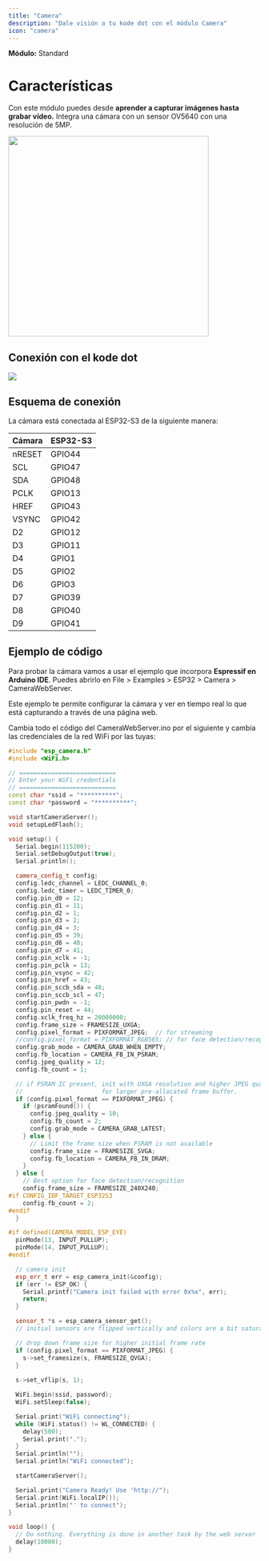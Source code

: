 ```yaml
---
title: "Camera"
description: "Dale visión a tu kode dot con el módulo Camera"
icon: "camera"
---
```


**Módulo:** Standard <Icon icon="spa" iconType="solid" />

# Características
Con este módulo puedes desde **aprender a capturar imágenes hasta grabar vídeo.** Integra una cámara con un sensor OV5640 con una resolución de 5MP.

<Frame>
  <img width="400" src="/images/external-modules/camera/camera.png" />
</Frame>

## Conexión con el kode dot

<Frame>
  <img src="/images/external-modules/camera/camera-kodedot.png" />
</Frame>

## Esquema de conexión
La cámara está conectada al ESP32-S3 de la siguiente manera:

| Cámara  | ESP32-S3 |
| ------- | -------- |
| nRESET  | GPIO44   |
| SCL     | GPIO47   |
| SDA     | GPIO48   |
| PCLK    | GPIO13   |
| HREF    | GPIO43   |
| VSYNC   | GPIO42   |
| D2      | GPIO12   |
| D3      | GPIO11   |
| D4      | GPIO1    |
| D5      | GPIO2    |
| D6      | GPIO3    |
| D7      | GPIO39   |
| D8      | GPIO40   |
| D9      | GPIO41   |
  
## Ejemplo de código
Para probar la cámara vamos a usar el ejemplo que incorpora **Espressif en Arduino IDE**. Puedes abrirlo en File > Examples > ESP32 > Camera > CameraWebServer.

Este ejemplo te permite configurar la cámara y ver en tiempo real lo que está capturando a través de una página web.

Cambia todo el código del CameraWebServer.ino por el siguiente y cambia las credenciales de la red WiFi por las tuyas:
```cpp CameraWebServer.ino lines icon="microchip"
#include "esp_camera.h"
#include <WiFi.h>

// ===========================
// Enter your WiFi credentials
// ===========================
const char *ssid = "**********";
const char *password = "**********";

void startCameraServer();
void setupLedFlash();

void setup() {
  Serial.begin(115200);
  Serial.setDebugOutput(true);
  Serial.println();

  camera_config_t config;
  config.ledc_channel = LEDC_CHANNEL_0;
  config.ledc_timer = LEDC_TIMER_0;
  config.pin_d0 = 12;
  config.pin_d1 = 11;
  config.pin_d2 = 1;
  config.pin_d3 = 2;
  config.pin_d4 = 3;
  config.pin_d5 = 39;
  config.pin_d6 = 40;
  config.pin_d7 = 41;
  config.pin_xclk = -1;
  config.pin_pclk = 13;
  config.pin_vsync = 42;
  config.pin_href = 43;
  config.pin_sccb_sda = 48;
  config.pin_sccb_scl = 47;
  config.pin_pwdn = -1;
  config.pin_reset = 44;
  config.xclk_freq_hz = 20000000;
  config.frame_size = FRAMESIZE_UXGA;
  config.pixel_format = PIXFORMAT_JPEG;  // for streaming
  //config.pixel_format = PIXFORMAT_RGB565; // for face detection/recognition
  config.grab_mode = CAMERA_GRAB_WHEN_EMPTY;
  config.fb_location = CAMERA_FB_IN_PSRAM;
  config.jpeg_quality = 12;
  config.fb_count = 1;

  // if PSRAM IC present, init with UXGA resolution and higher JPEG quality
  //                      for larger pre-allocated frame buffer.
  if (config.pixel_format == PIXFORMAT_JPEG) {
    if (psramFound()) {
      config.jpeg_quality = 10;
      config.fb_count = 2;
      config.grab_mode = CAMERA_GRAB_LATEST;
    } else {
      // Limit the frame size when PSRAM is not available
      config.frame_size = FRAMESIZE_SVGA;
      config.fb_location = CAMERA_FB_IN_DRAM;
    }
  } else {
    // Best option for face detection/recognition
    config.frame_size = FRAMESIZE_240X240;
#if CONFIG_IDF_TARGET_ESP32S3
    config.fb_count = 2;
#endif
  }

#if defined(CAMERA_MODEL_ESP_EYE)
  pinMode(13, INPUT_PULLUP);
  pinMode(14, INPUT_PULLUP);
#endif

  // camera init
  esp_err_t err = esp_camera_init(&config);
  if (err != ESP_OK) {
    Serial.printf("Camera init failed with error 0x%x", err);
    return;
  }

  sensor_t *s = esp_camera_sensor_get();
  // initial sensors are flipped vertically and colors are a bit saturated

  // drop down frame size for higher initial frame rate
  if (config.pixel_format == PIXFORMAT_JPEG) {
    s->set_framesize(s, FRAMESIZE_QVGA);
  }
  
  s->set_vflip(s, 1);

  WiFi.begin(ssid, password);
  WiFi.setSleep(false);

  Serial.print("WiFi connecting");
  while (WiFi.status() != WL_CONNECTED) {
    delay(500);
    Serial.print(".");
  }
  Serial.println("");
  Serial.println("WiFi connected");

  startCameraServer();

  Serial.print("Camera Ready! Use 'http://");
  Serial.print(WiFi.localIP());
  Serial.println("' to connect");
}

void loop() {
  // Do nothing. Everything is done in another task by the web server
  delay(10000);
}
```



